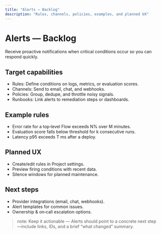```yaml
---
title: "Alerts — Backlog"
description: "Rules, channels, policies, examples, and planned UX"
---
```


# Alerts — Backlog

Receive proactive notifications when critical conditions occur so you can respond quickly.

## Target capabilities
- Rules: Define conditions on logs, metrics, or evaluation scores.
- Channels: Send to email, chat, and webhooks.
- Policies: Group, dedupe, and throttle noisy signals.
- Runbooks: Link alerts to remediation steps or dashboards.

## Example rules
- Error rate for a top‑level Flow exceeds N% over M minutes.
- Evaluation score falls below threshold for k consecutive runs.
- Latency p95 exceeds T ms after a deploy.

## Planned UX
- Create/edit rules in Project settings.
- Preview firing conditions with recent data.
- Silence windows for planned maintenance.

## Next steps
- Provider integrations (email, chat, webhooks).
- Alert templates for common issues.
- Ownership & on‑call escalation options.

> note: Keep it actionable — Alerts should point to a concrete next step—include links, IDs, and a brief “what changed” summary.
